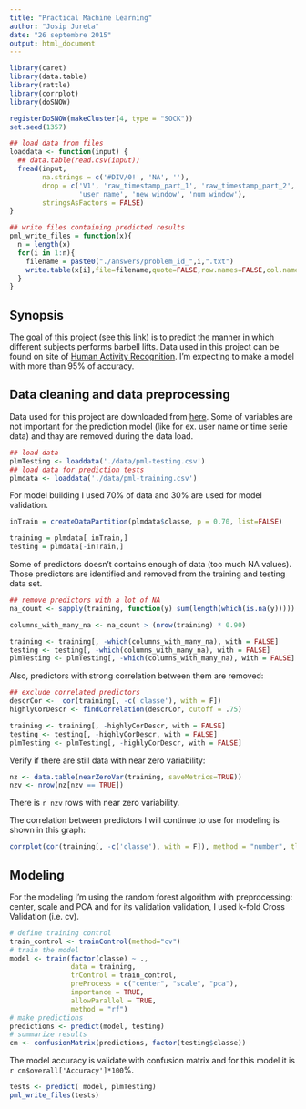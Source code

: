 ```yaml
---
title: "Practical Machine Learning"
author: "Josip Jureta"
date: "26 septembre 2015"
output: html_document
---
```


```r
library(caret)
library(data.table)
library(rattle)
library(corrplot)
library(doSNOW)
```

```r
registerDoSNOW(makeCluster(4, type = "SOCK"))
set.seed(1357)

## load data from files
loaddata <- function(input) {
  ## data.table(read.csv(input))
  fread(input, 
        na.strings = c('#DIV/0!', 'NA', ''), 
        drop = c('V1', 'raw_timestamp_part_1', 'raw_timestamp_part_2', 'cvtd_timestamp',
                 'user_name', 'new_window', 'num_window'),
        stringsAsFactors = FALSE)  
}

## write files containing predicted results
pml_write_files = function(x){
  n = length(x)
  for(i in 1:n){
    filename = paste0("./answers/problem_id_",i,".txt")
    write.table(x[i],file=filename,quote=FALSE,row.names=FALSE,col.names=FALSE)
  }
}
```

## Synopsis

The goal of this project (see this [link](https://class.coursera.org/predmachlearn-032/human_grading/view/courses/975201/assessments/4/submissions)) is to predict the manner in which different subjects performs barbell lifts. Data used in this project can be found on site of [Human Activity Recognition](http://groupware.les.inf.puc-rio.br/har).
I'm expecting to make a model with more than 95% of accuracy. 


## Data cleaning and data preprocessing

Data used for this project are downloaded from [here](https://d396qusza40orc.cloudfront.net/predmachlearn/pml-training.csv). Some of variables are not important for the prediction model (like for ex. user name or time serie data) and thay are removed during the data load.
```r
## load data
plmTesting <- loaddata('./data/pml-testing.csv')
## load data for prediction tests
plmdata <- loaddata('./data/pml-training.csv')
```

For model building I used 70% of data and 30% are used for model validation.
```r
inTrain = createDataPartition(plmdata$classe, p = 0.70, list=FALSE)

training = plmdata[ inTrain,]
testing = plmdata[-inTrain,]
```

Some of predictors doesn't contains enough of data (too much NA values). Those predictors are identified and removed from the training and testing data set.
```r
## remove predictors with a lot of NA
na_count <- sapply(training, function(y) sum(length(which(is.na(y)))))

columns_with_many_na <- na_count > (nrow(training) * 0.90)

training <- training[, -which(columns_with_many_na), with = FALSE]
testing <- testing[, -which(columns_with_many_na), with = FALSE]
plmTesting <- plmTesting[, -which(columns_with_many_na), with = FALSE]
```

Also, predictors with strong correlation between them are removed:
```r
## exclude correlated predictors
descrCor <-  cor(training[, -c('classe'), with = F])
highlyCorDescr <- findCorrelation(descrCor, cutoff = .75)

training <- training[, -highlyCorDescr, with = FALSE]
testing <- testing[, -highlyCorDescr, with = FALSE]
plmTesting <- plmTesting[, -highlyCorDescr, with = FALSE]
```

Verify if there are still data with near zero variability:
```r
nz <- data.table(nearZeroVar(training, saveMetrics=TRUE))
nzv <- nrow(nz[nzv == TRUE])
```
There is `r nzv` rows with near zero variability.

The correlation between predictors I will continue to use for modeling is shown in this graph:
```r
corrplot(cor(training[, -c('classe'), with = F]), method = "number", tl.cex = 0.5)
```

## Modeling

For the modeling I'm using the random forest algorithm with preprocessing: center, scale and PCA and for its validation validation, I used k-fold Cross Validation (i.e. cv).

```r
# define training control
train_control <- trainControl(method="cv")
# train the model 
model <- train(factor(classe) ~ ., 
               data = training, 
               trControl = train_control,
               preProcess = c("center", "scale", "pca"),
               importance = TRUE,
               allowParallel = TRUE,
               method = "rf")
# make predictions
predictions <- predict(model, testing)
# summarize results
cm <- confusionMatrix(predictions, factor(testing$classe))
```

The model accuracy is validate with confusion matrix and for this model it is `r cm$overall['Accuracy']*100`%.

```r
tests <- predict( model, plmTesting)
pml_write_files(tests)
```

